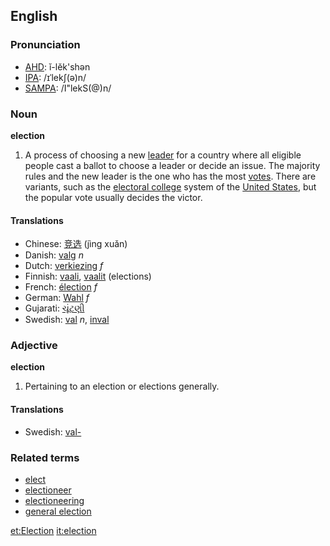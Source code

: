 ==English==
===Pronunciation===
*[[w:AHD|AHD]]: ĭ-lĕk'shən
*[[w:IPA|IPA]]: /ɪˈlekʃ(ə)n/
*[[w:SAMPA|SAMPA]]: /I"lekS(@)n/

=== Noun ===

'''election'''

#A process of choosing a new [[leader]] for a country where all eligible people cast a ballot to choose a leader or decide an issue.  The majority rules and the new leader is the one who has the most [[vote]]s.  There are variants, such as the [[electoral college]] system of the [[United States]], but the popular vote usually decides the victor.

==== Translations ====
*Chinese: [[竞选]] (jìng xuǎn)
*Danish: [[valg]] ''n''
*Dutch: [[verkiezing]] ''f''
*Finnish: [[vaali]], [[vaalit]] (elections)
*French: [[élection]] ''f''
*German: [[Wahl]] ''f''
*Gujarati: [[ચૂંટણી]]
*Swedish: [[val]] ''n'', [[inval]]

=== Adjective ===

'''election'''

#Pertaining to an election or elections generally.

==== Translations ====
*Swedish: [[val-]]

=== Related terms ===
*[[elect]]
*[[electioneer]]
*[[electioneering]]
*[[general election]]

[[et:Election]]
[[it:election]]